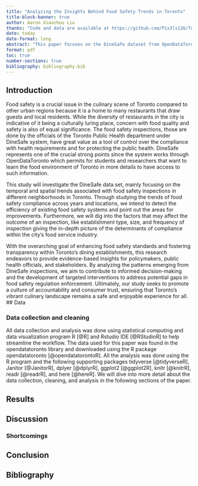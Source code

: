 ```yaml
---
title: "Analyzing the Insights Behind Food Safety Trends in Toronto"
title-block-banner: true
author: Aaron Xiaozhou Liu
thanks: "Code and data are available at https://github.com/Pix3ls126/Toronto_food_safety"
date: today
date-format: long
abstract: "This paper focuses on the DineSafe dataset from OpenDataToronto to explore the food safety inspections that took place in Toronto. The use of temporal and geospatial analysis helps us to find the reason behind the seasonal trends, spatial patterns, and hotspots of non-compliance. It also gives us an idea of the current status of food safety in the city. We also compare inspection results by facility types, isolate factors determining compliance, monitor rating variation trend, and analyze inconsistencies between official information and public perception data. The results of our research provide various beneficiaries, including policy makers, officials of public health, and foodservice industry stakeholders, with useful information that can be used to improve food safety regulations and guarantee secure dining experiences to residents of Toronto."
format: pdf
toc: true
number-sections: true
bibliography: bibliography.bib
---
```


\newpage
## Introduction
Food safety is a crucial issue in the culinary scene of Toronto compared to other urban regions because it is a home to many restaurants that draw guests and local residents. While the diversity of restaurants in the city is indicative of it being a culturally luring place, concern with food quality and safety is also of equal significance. The food safety inspections, those are done by the officials of the Toronto Public Health department under DineSafe system, have great value as a tool of control over the compliance with health requirements and for protecting the public health. DineSafe represents one of the crucial strong points since the system works through OpenDataToronto which permits for students and researchers that want to learn the food environment of Toronto in more details to have access to such information.

This study will investigate the DineSafe data set, mainly focusing on the temporal and spatial trends associated with food safety inspections in different neighborhoods in Toronto. Through studying the trends of food safety compliance across years and locations, we intend to detect the efficiency of existing food safety systems and point out the areas for improvements. Furthermore, we will dig into the factors that may affect the outcome of an inspection, like establishment type, size, and frequency of inspection giving the in-depth picture of the determinants of compliance within the city's food service industry.

With the overarching goal of enhancing food safety standards and fostering transparency within Toronto's dining establishments, this research endeavors to provide evidence-based insights for policymakers, public health officials, and stakeholders. By analyzing the patterns emerging from DineSafe inspections, we aim to contribute to informed decision-making and the development of targeted interventions to address potential gaps in food safety regulation enforcement. Ultimately, our study seeks to promote a culture of accountability and consumer trust, ensuring that Toronto's vibrant culinary landscape remains a safe and enjoyable experience for all.
\newpage
## Data


### Data collection and cleaning
All data collection and analysis was done using statistical computing and data visualization program R [@R] and Rstudio IDE [@RStudioR] to help streamline the workflow. The data used for this paper was found in the opendatatoronto library and downloaded using the R package opendatatoronto [@opendatatorontoR]. All the analysis was done using the R program and the following supporting packages tidyverse [@tidyverseR], Janitor [@JanitorR], dplyer [@dplyrR], ggplot2 [@ggplot2R], knitr [@knitrR], readr [@readrR], and here [@hereR]. We will dive into more detail about the data collection, cleaning, and analysis in the following sections of the paper.

## Results

## Discussion

### Shortcomings


\newpage
## Conclusion

\newpage
## Bibliography